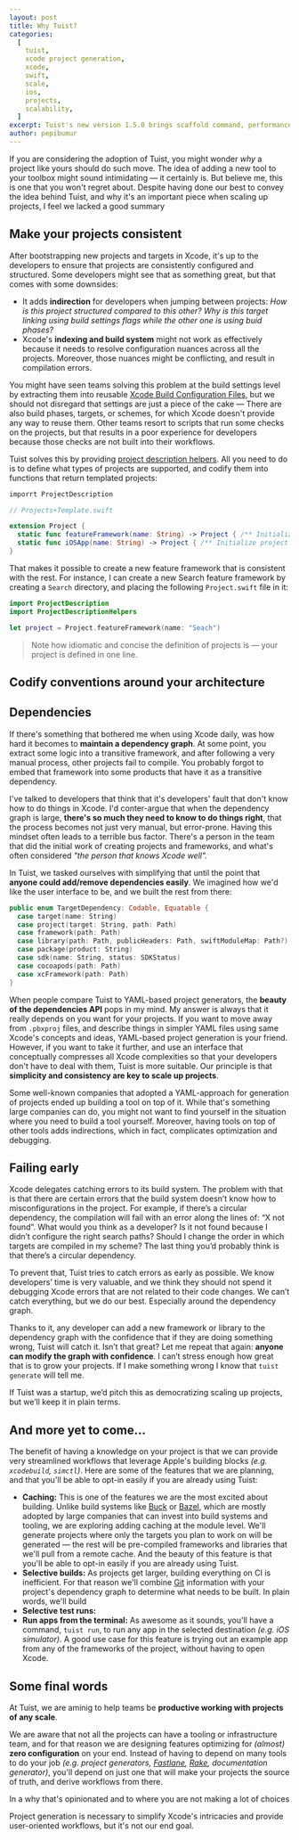 ```yaml
---
layout: post
title: Why Tuist?
categories:
  [
    tuist,
    xcode project generation,
    xcode,
    swift,
    scale,
    ios,
    projects,
    scalability,
  ]
excerpt: Tuist's new version 1.5.0 brings scaffold command, performance improvements and Mint support
author: pepibumur
---
```


If you are considering the adoption of Tuist,
you might wonder _why_ a project like yours should do such move.
The idea of adding a new tool to your toolbox might sound intimidating ―
it certainly is.
But believe me,
this is one that you won't regret about.
Despite having done our best to convey the idea behind Tuist,
and why it's an important piece when scaling up projects,
I feel we lacked a good summary

## Make your projects consistent

After bootstrapping new projects and targets in Xcode,
it's up to the developers to ensure that projects are consistently configured and structured.
Some developers might see that as something great,
but that comes with some downsides:

- It adds **indirection** for developers when jumping between projects: _How is this project structured compared to this other?_ _Why is this target linking using build settings flags while the other one is using buid phases?_
- Xcode's **indexing and build system** might not work as effectively because it needs to resolve configuration nuances across all the projects.
  Moreover, those nuances might be conflicting, and result in compilation errors.

You might have seen teams solving this problem at the build settings level by extracting them into reusable [Xcode Build Configuration Files](https://nshipster.com/xcconfig/),
but we should not disregard that settings are just a piece of the cake ―
There are also build phases, targets, or schemes, for which Xcode doesn't provide any way to reuse them.
Other teams resort to scripts that run some checks on the projects,
but that results in a poor experience for developers because those checks are not built into their workflows.

Tuist solves this by providing [project description helpers](/docs/usage/helpers/).
All you need to do is to define what types of projects are supported,
and codify them into functions that return templated projects:

```swift
imporrt ProjectDescription

// Projects+Template.swift

extension Project {
  static func featureFramework(name: String) -> Project { /** Initialize project **/ }
  static func iOSApp(name: String) -> Project { /** Initialize project **/ }
}
```

That makes it possible to create a new feature framework that is consistent with the rest.
For instance,
I can create a new Search feature framework by creating a `Search` directory,
and placing the following `Project.swift` file in it:

```swift
import ProjectDescription
import ProjectDescriptionHelpers

let project = Project.featureFramework(name: "Seach")
```

> Note how idiomatic and concise the definition of projects is ― your project is defined in one line.

## Codify conventions around your architecture



## Dependencies

If there's something that bothered me when using Xcode daily,
was how hard it becomes to **maintain a dependency graph**.
At some point, 
you extract some logic into a transitive framework,
and after following a very manual process, 
other projects fail to compile.
You probably forgot to embed that framework into some products that have it as a transitive dependency.

I've talked to developers that think that it's developers' fault that don't know how to do things in Xcode.
I'd conter-argue that when the dependency graph is large,
**there's so much they need to know to do things right**,
that the process becomes not just very manual,
but error-prone.
Having this mindset often leads to a terrible bus factor.
There's a person in the team that did the initial work of creating projects and frameworks,
and what's often considered *"the person that knows Xcode well".*

In Tuist,
we tasked ourselves with simplifying that until the point that **anyone could add/remove dependencies easily**.
We imagined how we'd like the user interface to be, and we built the rest from there:

```swift
public enum TargetDependency: Codable, Equatable {
  case target(name: String)
  case project(target: String, path: Path)
  case framework(path: Path)
  case library(path: Path, publicHeaders: Path, swiftModuleMap: Path?)
  case package(product: String)
  case sdk(name: String, status: SDKStatus)
  case cocoapods(path: Path)
  case xcFramework(path: Path)
}
```

When people compare Tuist to YAML-based project generators,
the **beauty of the dependencies API** pops in my mind.
My answer is always that it really depends on you want for your projects.
If you want to move away from `.pbxproj` files,
and describe things in simpler YAML files using same Xcode's concepts and ideas,
YAML-based project generation is your friend.
However, if you want to take it further,
and use an interface that conceptually compresses all Xcode complexities so that your developers don't have to deal with them,
Tuist is more suitable.
Our principle is that **simplicity and consistency are key to scale up projects**.

Some well-known companies that adopted a YAML-approach for generation of projects ended up building a tool on top of it.
While that's something large companies can do,
you might not want to find yourself in the situation where you need to build a tool yourself.
Moreover, 
having tools on top of other tools adds indirections, 
which in fact,
complicates optimization and debugging.

## Failing early

Xcode delegates catching errors to its build system. The problem with that is that there are certain errors that the build system doesn’t know how to misconfigurations in the project. For example, if there’s a circular dependency, the compilation will fail with an error along the lines of: “X not found”. What would you think as a developer? Is it not found because I didn’t configure the right search paths? Should I change the order in which targets are compiled in my scheme? The last thing you’d probably think is that there’s a circular dependency.

To prevent that, Tuist tries to catch errors as early as possible. We know developers’ time is very valuable, and we think they should not spend it debugging Xcode errors that are not related to their code changes. We can’t catch everything, but we do our best. Especially around the dependency graph.

Thanks to it, any developer can add a new framework or library to the dependency graph with the confidence that if they are doing something wrong, Tuist will catch it. Isn’t that great? Let me repeat that again: **anyone can modify the graph with confidence**. I can’t stress enough how great that is to grow your projects. If I make something wrong I know that `tuist generate` will tell me.

If Tuist was a startup, we’d pitch this as democratizing scaling up projects, but we’ll keep it in plain terms.

## And more yet to come...

The benefit of having a knowledge on your project is that we can provide very streamlined workflows that leverage Apple's building blocks _(e.g. `xcodebuild`, `simctl`)_.
Here are some of the features that we are planning,
and that you'll be able to opt-in easily if you are already using Tuist:

- **Caching:** This is one of the features we are the most excited about building.
  Unlike build systems like [Buck](https://github.com/facebook/buck) or [Bazel](https://bazel.build/),
  which are mostly adopted by large companies that can invest into build systems and tooling,
  we are exploring adding caching at the module level.
  We'll generate projects where only the targets you plan to work on will be generated ―
  the rest will be pre-compiled frameworks and libraries that we'll pull from a remote cache.
  And the beauty of this feature is that you'll be able to opt-in easily if you are already using Tuist.
- **Selective builds:** As projects get larger, building everything on CI is inefficient.
  For that reason we'll combine [Git](https://git-scm.com/) information with your project's dependency graph to determine what needs to be built.
  In plain words, we'll build
- **Selective test runs:**
- **Run apps from the terminal:** As awesome as it sounds,
  you'll have a command,
  `tuist run`,
  to run any app in the selected destination _(e.g. iOS simulator)_.
  A good use case for this feature is trying out an example app from any of the frameworks of the project,
  without having to open Xcode.

## Some final words

At Tuist, we are aminig to help teams be **productive working with projects of any scale**.

We are aware that not all the projects can have a tooling or infrastructure team,
and for that reason we are designing features optimizing for _(almost)_ **zero configuration** on your end.
Instead of having to depend on many tools to do your job _(e.g. project generators, [Fastlane](https://docs.fastlane.tools/), [Rake](https://github.com/ruby/rake), documentation generator)_,
you'll depend on just one that will make your projects the source of truth,
and derive workflows from there.

In a why that's opinionated and to where you are not making a lot of choices

Project generation is necessary to simplify Xcode's intricacies and provide user-oriented workflows,
but it's not our end goal.
